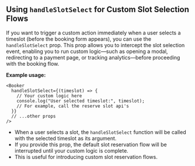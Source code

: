 ## Using `handleSlotSelect` for Custom Slot Selection Flows

If you want to trigger a custom action immediately when a user selects a timeslot (before the booking form appears), you can use the `handleSlotSelect` prop. This prop allows you to intercept the slot selection event, enabling you to run custom logic—such as opening a modal, redirecting to a payment page, or tracking analytics—before proceeding with the booking flow.

**Example usage:**

```tsx
<Booker
  handleSlotSelect={(timeslot) => {
    // Your custom logic here
    console.log("User selected timeslot:", timeslot);
    // For example, call the reserve slot api's  
  }}
  // ...other props
/>
```

- When a user selects a slot, the `handleSlotSelect` function will be called with the selected timeslot as its argument.
- If you provide this prop, the default slot reservation flow will be interrupted until your custom logic is complete.
- This is useful for introducing custom slot reservation flows.
